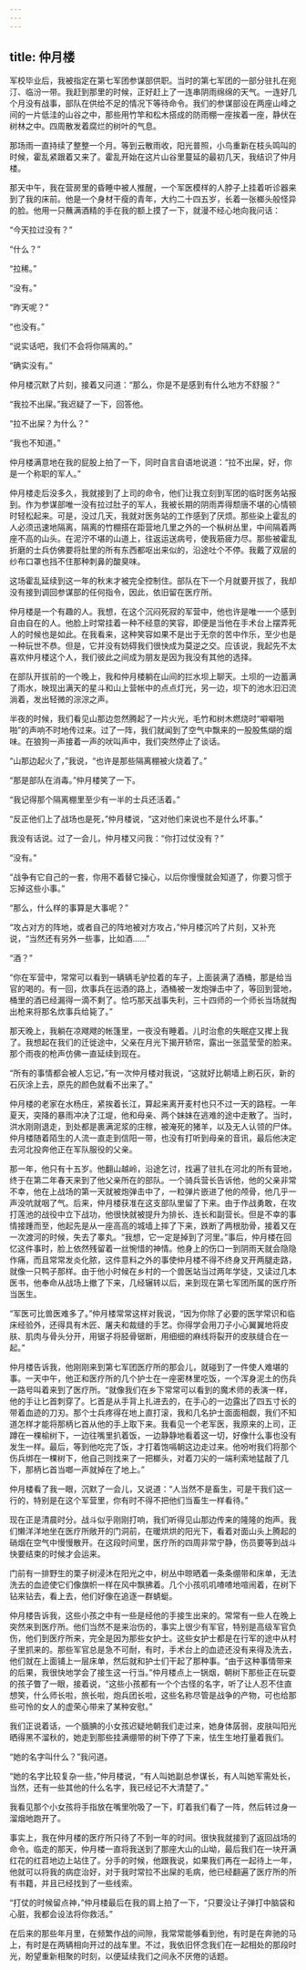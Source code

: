 ```yaml
---
---
---
```

title: 仲月楼
---




军校毕业后，我被指定在第七军团参谋部供职。当时的第七军团的一部分驻扎在宛汀、临汾一带。我赶到那里的时候，正好赶上了一连串阴雨绵绵的天气。一连好几个月没有战事，部队在供给不足的情况下等待命令。我们的参谋部设在两座山峰之间的一片低洼的山谷之中，那些用竹竿和松木搭成的防雨棚一座挨着一座，静伏在树林之中。四周散发着腐烂的树叶的气息。

那场雨一直持续了整整一个月。等到云散雨收，阳光普照，小鸟重新在枝头鸣叫的时候，霍乱紧跟着又来了。霍乱开始在这片山谷里蔓延的最初几天，我结识了仲月楼。

那天中午，我在营房里的昏睡中被人推醒，一个军医模样的人脖子上挂着听诊器来到了我的床前。他是一个身材干瘦的青年，大约二十四五岁，长着一张榔头般怪异的脸。他用一只蘸满酒精的手在我的额上摸了一下，就漫不经心地向我问话：

“今天拉过没有？”

“什么？”

“拉稀。”

“没有。”

“昨天呢？”

“也没有。”

“说实话吧，我们不会将你隔离的。”

“确实没有。”

仲月楼沉默了片刻，接着又问道：“那么，你是不是感到有什么地方不舒服？”

“我拉不出屎。”我迟疑了一下，回答他。

“拉不出屎？为什么？”

“我也不知道。”

仲月楼满意地在我的屁股上拍了一下，同时自言自语地说道：“拉不出屎，好，你是一个称职的军人。”

仲月楼走后没多久，我就接到了上司的命令，他们让我立刻到军团的临时医务站报到。作为参谋部唯一没有拉过肚子的军人，我被长期的阴雨弄得颓唐不堪的心情顿时轻松起来。可是，没过几天，我就对医务站的工作感到了厌烦。那些染上霍乱的人必须迅速地隔离，隔离的竹棚搭在距营地几里之外的一个枞树丛里，中间隔着两座不高的山头。在泥泞不堪的山道上，往返运送病号，使我筋疲力尽。那些被霍乱折磨的士兵仿佛要将肚里的所有东西都呕出来似的，沿途吐个不停。我戴了双层的纱布口罩也挡不住那种刺鼻的酸臭味。

这场霍乱延续到这一年的秋末才被完全控制住。部队在下一个月就要开拔了，我却没有接到调回参谋部的任何指令，因此，依旧留在医疗所。

仲月楼是一个有趣的人。我想，在这个沉闷死寂的军营中，他也许是唯一一个感到自由自在的人。他脸上时常挂着一种不经意的笑容，即便是当他在手术台上摆弄死人的时候也是如此。在我看来，这种笑容如果不是出于无奈的苦中作乐，至少也是一种玩世不恭。但是，它并没有妨碍我们很快成为莫逆之交。应该说，我起先不太喜欢仲月楼这个人，我们彼此之间成为朋友是因为我没有其他的选择。

在部队开拔前的一个晚上，我和仲月楼躺在山间的拦水坝上聊天。土坝的一边蓄满了雨水，映现出满天的星斗和山上营帐中的点点灯光，另一边，坝下的池水汩汩流淌着，发出轻微的淙淙之声。

半夜的时候，我们看见山那边忽然腾起了一片火光，毛竹和树木燃烧时“噼噼啪啪”的声响不时地传过来。过了一阵，我们就闻到了空气中飘来的一股股焦煳的烟味。在狼狗一声接着一声的吠叫声中，我们突然停止了谈话。

“山那边起火了，”我说，“也许是那些隔离棚被火烧着了。”

“那是部队在消毒。”仲月楼笑了一下。

“我记得那个隔离棚里至少有一半的士兵还活着。”

“反正他们上了战场也是死，”仲月楼说，“这对他们来说也不是什么坏事。”

我没有话说。过了一会儿，仲月楼又问我：“你打过仗没有？”

“没有。”

“战争有它自己的一套，你用不着替它操心，以后你慢慢就会知道了，你要习惯于忘掉这些小事。”

“那么，什么样的事算是大事呢？”

“攻占对方的阵地，或者自己的阵地被对方攻占，”仲月楼沉吟了片刻，又补充说，“当然还有另外一些事，比如酒……”

“酒？”

“你在军营中，常常可以看到一辆辆毛驴拉着的车子，上面装满了酒桶，那是给当官的喝的。有一回，炊事兵在运酒的路上，酒桶被一发炮弹击中了，等回到营地，桶里的酒已经漏得一滴不剩了。恰巧那天战事失利，三十四师的一个师长当场就掏出枪来将那名炊事兵给毙了。”

那天晚上，我躺在凉飕飕的帐篷里，一夜没有睡着。儿时治愈的失眠症又撵上我了。我想起在我们的迁徙途中，父亲在月光下揭开轿帘，露出一张蓝莹莹的脸来。那个雨夜的枪声仿佛一直延续到现在。

“所有的事情都会被人忘记，”有一次仲月楼对我说，“这就好比朝墙上刷石灰，新的石灰涂上去，原先的颜色就看不出来了。”

仲月楼的老家在水杨庄，紧挨着长江，算起来离开麦村也只不过一天的路程。一年夏天，突降的暴雨冲决了江堤，他和母亲、两个妹妹在逃难的途中走散了。当时，洪水刚刚退走，到处都是裹满泥浆的庄稼，被淹死的猪羊，以及无人认领的尸体。仲月楼随着陌生的人流一直走到信阳一带，也没有打听到母亲的音讯，最后他决定去河北投奔他正在军队服役的父亲。

那一年，他只有十五岁。他翻山越岭，沿途乞讨，找遍了驻扎在河北的所有营地，终于在第二年春天来到了他父亲所在的部队。一个骑兵营长告诉他，他的父亲非常不幸，他在上战场的第一天就被炮弹击中了，一粒弹片嵌进了他的颅骨，他几乎一声没吭就咽了气。后来，仲月楼获准在这支部队里留了下来。由于作战勇敢，在攻打莲池的战役中立下战功，他很快就被提升为排长、连长和副营长。但是不幸的事情接踵而至，他起先是从一座高高的城墙上摔了下来，跌断了两根肋骨，接着又在一次渡河的时候，失去了睾丸。“我想，它一定是掉到了河里。”事后，仲月楼在回忆这件事时，脸上依然残留着一丝惋惜的神情。他身上的伤口一到阴雨天就会隐隐作痛，而且常常发炎化脓，这件意料之外的事使仲月楼不得不终身叉开两腿走路，就像一只鸭子那样。由于他小时候在乡村的一个兽医站当过两年学徒，又读过几本医书，他奉命从战场上撤了下来，几经辗转以后，来到现在第七军团所属的医疗所当医生。

“军医可比兽医难多了。”仲月楼常常这样对我说，“因为你除了必要的医学常识和临床经验外，还得具有木匠、屠夫和裁缝的手艺。你得学会用刀子小心翼翼地将皮肤、肌肉与骨头分开，用锯子将胫骨锯断，用细细的麻线将裂开的皮肤缝合在一起。”

仲月楼告诉我，他刚刚来到第七军团医疗所的那会儿，就碰到了一件使人难堪的事。一天中午，他正和医疗所的几个护士在一座密林里吃饭，一个浑身泥土的伤兵一路号叫着来到了医疗所。“就像我们在乡下常常可以看到的魔术师的表演一样，他的手让匕首刺穿了。匕首是从手背上扎进去的，在手心的一边露出了四五寸长的带着血迹的刀刃。那个士兵疼得在地上直打滚，我和几名护士面面相觑，我们不知道怎样才能将那柄匕首从他的手上取下来。我看见一个老军医，我原来的上司，正蹲在一棵榆树下，一边往嘴里扒着饭，一边静静地看着这一切，好像什么事也没有发生一样。最后，等到他吃完了饭，才打着饱嗝朝这边走过来。他吩咐我们将那个伤兵绑在一棵树下，他自己则找来了一把榔头，对着刀尖的一端利索地猛敲了几下，那柄匕首当啷一声就掉在了地上。”

仲月楼看了我一眼，沉默了一会儿，又说道：“人当然不是畜生，可是干我们这一行的，特别是在这个军营里，你有时不得不把他们当畜生一样看待。”

现在正是清晨时分。战斗似乎刚刚打响，我们听得见山那边传来的隆隆的炮声。我们懒洋洋地坐在医疗所敞开的门洞前，在暖烘烘的阳光下，看着对面山头上腾起的硝烟在空气中慢慢散开。在这段时间里，医疗所的四周非常宁静，伤员要等到战斗快要结束的时候才会运来。

门前有一排野生的栗子树浸沐在阳光之中，树丛中晾晒着一条条绷带和床单，无法洗去的血迹使它们像旗帜一样在风中飘拂着。几个小孩叽叽喳喳地喧闹着，在树下钻来钻去，看上去，他们好像在追逐一群蜻蜓。

仲月楼告诉我，这些小孩之中有一些是经他的手接生出来的。常常有一些人在晚上突然来到医疗所。他们当然不是来治伤的，事实上很少有军官，特别是高级军官负伤，他们到医疗所来，完全是因为那些女护士。这些女护士都是在行军的途中从村子里抓来的。那些军官总是急不可耐，有时，手术台上的血迹还没有来得及洗去，他们就在上面铺上一层床单，然后就和护士们干起了那种事。“由于这种事情带来的后果，我很快地学会了接生这一行当。”仲月楼点上一锅烟，朝树下那些正在玩耍的孩子瞥了一眼，接着说，“这些小孩都有一个个古怪的名字，听了让人忍不住直想笑，什么师长啦，旅长啦，炮兵团长啦，这些名称尽管是战争的产物，可也给那些可怜的女人的虚荣心带来了某种安慰。”

我们正说着话，一个腼腆的小女孩迟疑地朝我们走过来，她身体孱弱，皮肤叫阳光晒得黑不溜秋的，她走到那些挂满绷带的树下停了下来，怯生生地打量着我们。

“她的名字叫什么？”我问道。

“她的名字比较复杂一些，”仲月楼说，“有人叫她副总参谋长，有人叫她军需处长，当然，还有一些其他的什么名字，我已经记不大清楚了。”

我看见那个小女孩将手指放在嘴里吮吸了一下，盯着我们看了一阵，然后转过身一溜烟地跑开了。

事实上，我在仲月楼的医疗所只待了不到一年的时间。很快我就接到了返回战场的命令。临走的那天，仲月楼一直将我送到了那座大山的山坳，最后我们在一块开满红花的红苕地边上站住了。分手的时候，他跟我说，如果我们再在一起待上一年，他就可以将我的病症治好，对于我时常拉不出屎的毛病，他已经翻遍了医疗所的所有书籍，并且已经找到了一些线索。

“打仗的时候留点神，”仲月楼最后在我的肩上拍了一下，“只要没让子弹打中脑袋和心脏，我都会设法将你救活。”

在后来的那些年月里，在频繁作战的间隙，我常常能够看到他，有时是在奔驰的马上，有时是在两辆相向开过的战车里。不过，我依旧怀念我们在一起相处的那段时光，盼望重新相聚的时刻，以便延续我们之间永不厌倦的话题。